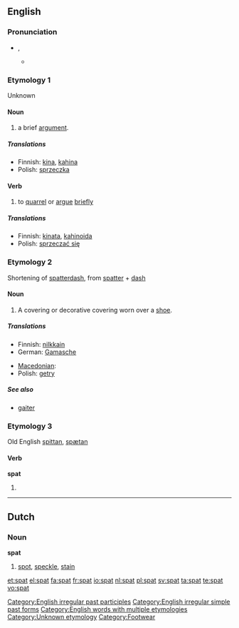 {{also|spät|spát|spať}}
==English==

===Pronunciation===
* {{IPA|/spæt/}}, {{SAMPA|/sp{t/}}
** {{rhymes|æt}}

===Etymology 1===
Unknown

====Noun====
{{en-noun}}

# a brief [[argument]].

=====Translations=====
* Finnish: [[kina]], [[kahina]]
* Polish: [[sprzeczka]] {{f}}

====Verb====
{{en-verb|spat|t|ed}}

# to [[quarrel]] or [[argue]] [[briefly]]

=====Translations=====
* Finnish: [[kinata]], [[kahinoida]]
* Polish: [[sprzeczać się]]

===Etymology 2===
Shortening of [[spatterdash]], from [[spatter]] + [[dash]]

====Noun====
{{en-noun}}

# A covering or decorative covering worn over a [[shoe]].

=====Translations=====
{{trans-top|covering or decorative covering worn over a shoe}}
* Finnish: [[nilkkain]]
* German: [[Gamasche]] {{f}}
{{trans-mid}}
* [[Macedonian]]: {{t|mk|гамаш|m|tr=gámaš|sc=Cyrl}}
* Polish: [[getry]]
{{trans-bottom}}

=====See also=====
* [[gaiter]]

===Etymology 3===
Old English [[spittan]], [[spætan]]

====Verb====
'''spat'''

# {{past of|[[spit]]}}

[[Category:English irregular past participles]]
[[Category:English irregular simple past forms]]
[[Category:English words with multiple etymologies]]
[[Category:Unknown etymology]]

----

==Dutch==

===Noun===
'''spat''' {{m}}

# [[spot]], [[speckle]], [[stain]]

[[Category:Footwear]]

[[et:spat]]
[[el:spat]]
[[fa:spat]]
[[fr:spat]]
[[io:spat]]
[[nl:spat]]
[[pl:spat]]
[[sv:spat]]
[[ta:spat]]
[[te:spat]]
[[vo:spat]]